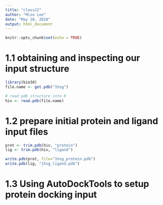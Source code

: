 ```yaml
---
title: "class12"
author: "Miso Lee"
date: "May 10, 2018"
output: html_document
---
```


```r
knitr::opts_chunk$set(echo = TRUE)
```

# 1.1 obtaining and inspecting our input structure
```r
library(bio3d)
file.name <- get.pdb("1hsg")

# read pdb structure into R
hiv <- read.pdb(file.name)
```

# 1.2 prepare initial protein and ligand input files
```r
prot <- trim.pdb(hiv, "protein")
lig <- trim.pdb(hiv, "ligand")

write.pdb(prot, file="1hsg_protein.pdb")
write.pdb(lig, "1hsg_ligand.pdb")
```

# 1.3 Using AutoDockTools to setup protein docking input
```r

```

